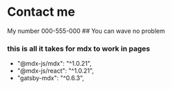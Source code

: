 

# Contact me

<Space py={[2,3]}/>
My number 000-555-000

<Space py={[2,3]}/>
## You can wave no problem 

<Space py={[2,3]}/>
<Wave />
<Space py={[2,3]}/>

### this is all it takes for mdx to work in pages

<Space py={[2,3]}/>

- "@mdx-js/mdx": "^1.0.21",
- "@mdx-js/react": "^1.0.21",
- "gatsby-mdx": "^0.6.3",


<Adventure />